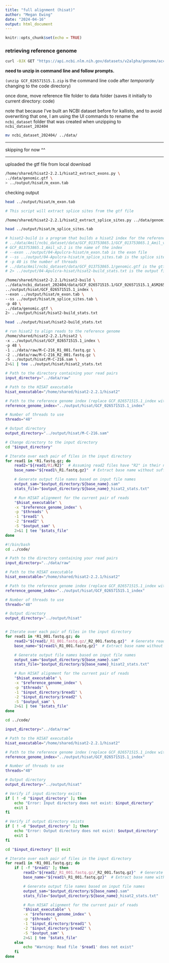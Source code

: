 ```yaml
---
title: "full alignment (hisat)"
author: "Megan Ewing"
date: "2024-04-16"
output: html_document
---
```


```r
knitr::opts_chunk$set(echo = TRUE)
```

### retrieving reference genome

```bash

curl -OJX GET "https://api.ncbi.nlm.nih.gov/datasets/v2alpha/genome/accession/GCF_026571515.1/download?include_annotation_type=GENOME_FASTA&include_annotation_type=GENOME_GFF&include_annotation_type=RNA_FASTA&include_annotation_type=CDS_FASTA&include_annotation_type=PROT_FASTA&include_annotation_type=SEQUENCE_REPORT&hydrated=FULLY_HYDRATED" -H "Accept: application/zip" 

```

**need to unzip in command line and follow prompts.**

`(unzip GCF_026571515.1.zip` is the command line code after *temporarily* changing to the code directory)

once done, move reference file folder to data folder (saves it initially to current directory: code)

note that because I've built an NCBI dataset before for kallisto, and to avoid overwriting that one, I am using the UI commands to rename the `ncbi_dataset` folder that was created when unzipping to `ncbi_dataset_202404`

```bash

mv ncbi_dataset_202404/ ../data/


```

------------------------------------------------------------------------

skipping for now \^\^

------------------------------------------------------------------------

uploaded the gtf file from local download

```bash
/home/shared/hisat2-2.2.1/hisat2_extract_exons.py \
../data/genomic.gtf \
> ../output/hisat/m_exon.tab
```

checking output

```bash
head ../output/hisat/m_exon.tab

```

```bash
# This script will extract splice sites from the gtf file

/home/shared/hisat2-2.2.1/hisat2_extract_splice_sites.py ../data/genomic.gtf > ../output/hisat/m_splice_sites.tab
```

```bash

head ../output/hisat/m_splice_sites.tab
```

```bash

# hisat2-build is a program that builds a hisat2 index for the reference genome
# ../data/Amil/ncbi_dataset/data/GCF_013753865.1/GCF_013753865.1_Amil_v2.1_genomic.fna is the reference genome
# GCF_013753865.1_Amil_v2.1 is the name of the index
# --exon ../output/04-Apulcra-hisat/m_exon.tab is the exon file
# --ss ../output/04-Apulcra-hisat/m_splice_sites.tab is the splice site file
# -p 40 is the number of threads
# ../data/Amil/ncbi_dataset/data/GCF_013753865.1/genomic.gtf is the gtf file
# 2> ../output/04-Apulcra-hisat/hisat2-build_stats.txt is the output file

/home/shared/hisat2-2.2.1/hisat2-build \
../data/ncbi_dataset_202404/data/GCF_026571515.1/GCF_026571515.1_ASM2657151v2_genomic.fna \
../output/hisat/GCF_026571515.1_index \
--exon ../output/hisat/m_exon.tab \
--ss ../output/hisat/m_splice_sites.tab \
-p 40 \
../data/genomic.gtf \
2> ../output/hisat/hisat2-build_stats.txt
```

```bash

head ../output/hisat/hisat2-build_stats.txt
```

```bash
# run hisat2 to align reads to the reference genome
/home/shared/hisat2-2.2.1/hisat2 \
-x ../output/hisat/GCF_026571515.1_index \
-p 48 \
-1 ../data/raw/M-C-216_R1_001.fastq.gz \
-2 ../data/raw/M-C-216_R2_001.fastq.gz \
-S ../output/hisat/M-C-216.sam \
2>&1 | tee ../output/hisat/hisat2_stats.txt
```

```bash

# Path to the directory containing your read pairs
input_directory="../data/raw"

# Path to the HISAT executable
hisat_executable="/home/shared/hisat2-2.2.1/hisat2"

# Path to the reference genome index (replace GCF_026571515.1_index with the appropriate index prefix)
reference_genome_index="../output/hisat/GCF_026571515.1_index"

# Number of threads to use
threads="48"

# Output directory
output_directory="../output/hisat/M-C-216.sam"

# Change directory to the input directory
cd "$input_directory"

# Iterate over each pair of files in the input directory
for read1 in *R1.fastq.gz; do
    read2="${read1/R1/R2}"  # Assuming read2 files have "R2" in their names
    base_name="${read1%_R1.fastq.gz}"  # Extract base name without suffix

    # Generate output file names based on input file names
    output_sam="$output_directory/${base_name}.sam"
    stats_file="$output_directory/${base_name}_hisat2_stats.txt"

    # Run HISAT alignment for the current pair of reads
    "$hisat_executable" \
    -x "$reference_genome_index" \
    -p "$threads" \
    -1 "$read1" \
    -2 "$read2" \
    -S "$output_sam" \
    2>&1 | tee "$stats_file"
done

```

```bash
#!/bin/bash
cd ../code/

# Path to the directory containing your read pairs
input_directory="../data/raw"

# Path to the HISAT executable
hisat_executable="/home/shared/hisat2-2.2.1/hisat2"

# Path to the reference genome index (replace GCF_026571515.1_index with the appropriate index prefix)
reference_genome_index="../output/hisat/GCF_026571515.1_index"

# Number of threads to use
threads="48"

# Output directory
output_directory="../output/hisat"


# Iterate over each pair of files in the input directory
for read1 in *R1_001.fastq.gz; do
    read2="${read1/_R1_001.fastq.gz/_R2_001.fastq.gz}"  # Generate read2 filename based on read1
    base_name="${read1%_R1_001.fastq.gz}"  # Extract base name without suffix

    # Generate output file names based on input file names
    output_sam="$output_directory/${base_name}.sam"
    stats_file="$output_directory/${base_name}_hisat2_stats.txt"

    # Run HISAT alignment for the current pair of reads
    "$hisat_executable" \
    -x "$reference_genome_index" \
    -p "$threads" \
    -1 "$input_directory/$read1" \
    -2 "$input_directory/$read2" \
    -S "$output_sam" \
    2>&1 | tee "$stats_file"
done


```

```bash
cd ../code/

input_directory="../data/raw"

# Path to the HISAT executable
hisat_executable="/home/shared/hisat2-2.2.1/hisat2"

# Path to the reference genome index (replace GCF_026571515.1_index with the appropriate index prefix)
reference_genome_index="../output/hisat/GCF_026571515.1_index"

# Number of threads to use
threads="48"

# Output directory
output_directory="../output/hisat"

# Verify if input directory exists
if [ ! -d "$input_directory" ]; then
    echo "Error: Input directory does not exist: $input_directory"
    exit 1
fi

# Verify if output directory exists
if [ ! -d "$output_directory" ]; then
    echo "Error: Output directory does not exist: $output_directory"
    exit 1
fi

cd "$input_directory" || exit 

# Iterate over each pair of files in the input directory
for read1 in *R1_001.fastq.gz; do
    if [ -f "$read1" ]; then
        read2="${read1/_R1_001.fastq.gz/_R2_001.fastq.gz}"  # Generate read2 filename based on read1
        base_name="${read1%_R1_001.fastq.gz}"  # Extract base name without suffix

        # Generate output file names based on input file names
        output_sam="$output_directory/${base_name}.sam"
        stats_file="$output_directory/${base_name}_hisat2_stats.txt"

        # Run HISAT alignment for the current pair of reads
        "$hisat_executable" \
        -x "$reference_genome_index" \
        -p "$threads" \
        -1 "$input_directory/$read1" \
        -2 "$input_directory/$read2" \
        -S "$output_sam" \
        2>&1 | tee "$stats_file"
    else
        echo "Warning: Read file '$read1' does not exist"
    fi
done

```
